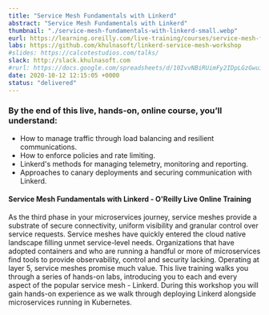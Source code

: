 ```yaml
---
title: "Service Mesh Fundamentals with Linkerd"
abstract: "Service Mesh Fundamentals with Linkerd"
thumbnail: "./service-mesh-fundamentals-with-linkerd-small.webp"
eurl: https://learning.oreilly.com/live-training/courses/service-mesh-fundamentals-with-linkerd/0636920418085/
labs: https://github.com/khulnasoft/linkerd-service-mesh-workshop
#slides: https://calcotestudios.com/talks/
slack: http://slack.khulnasoft.com
#rurl: https://docs.google.com/spreadsheets/d/10IvvNBiRUimFy2IDpLGzGwuiiVl3vFstN7Bx8fJDB0c/edit?usp=sharing
date: 2020-10-12 12:15:05 +0000
status: "delivered"
---
```


### By the end of this live, hands-on, online course, you’ll understand:

- How to manage traffic through load balancing and resilient communications.
- How to enforce policies and rate limiting.
- Linkerd's methods for managing telemetry, monitoring and reporting.
- Approaches to canary deployments and securing communication with Linkerd.

<h4>Service Mesh Fundamentals with Linkerd - O'Reilly Live Online Training</h4>
As the third phase in your microservices journey, service meshes provide a substrate of secure connectivity, uniform visibility and granular control over service requests. Service meshes have quickly entered the cloud native landscape filling unmet service-level needs. Organizations that have adopted containers and who are running a handful or more of microservices find tools to provide observability, control and security lacking. Operating at layer 5, service meshes promise much value. This live training walks you through a series of hands-on labs, introducing you to each and every aspect of the popular service mesh - Linkerd. During this workshop you will gain hands-on experience as we walk through deploying Linkerd alongside microservices running in Kubernetes.

